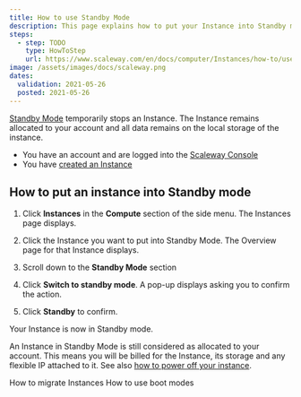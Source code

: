 ```yaml
---
title: How to use Standby Mode
description: This page explains how to put your Instance into Standby mode
steps:
  - step: TODO
    type: HowToStep
    url: https://www.scaleway.com/en/docs/computer/Instances/how-to/use-standby-mode
image: /assets/images/docs/scaleway.png
dates:
  validation: 2021-05-26
  posted: 2021-05-26
---
```


[Standby Mode](/compute/Instances/concepts#stand-by-mode) temporarily stops an Instance. The Instance remains allocated to your account and all data remains on the local storage of the instance.

<Message type="requirement">

  - You have an account and are logged into the [Scaleway Console](https://console.scaleway.com)
  - You have [created an Instance](/compute/Instances/how-to/create-an-instance)

</Message>

## How to put an instance into Standby mode

1. Click **Instances** in the **Compute** section of the side menu. The Instances page displays.

2. Click the Instance you want to put into Standby Mode. The Overview page for that Instance displays.

3. Scroll down to the **Standby Mode** section

  <Lightbox src="scaleway-standby-mode.png" alt="" />

4. Click **Switch to standby mode**. A pop-up displays asking you to confirm the action.

5. Click **Standby** to confirm.

Your Instance is now in Standby mode. 

<Message type="important">

  An Instance in Standby Mode is still considered as allocated to your account. This means you will be billed for the Instance, its storage and any flexible IP attached to it. See also [how to power off your instance](/compute/Instances/how-to/power-off-instance/).

</Message>

<Navigation title="See Also">
  <PreviousButton to="/compute/Instances/how-to/migrate-Instances/">How to migrate Instances</PreviousButton>
  <NextButton to="/compute/Instances/how-to/use-boot-modes/">How to use boot modes</NextButton>
</Navigation>
